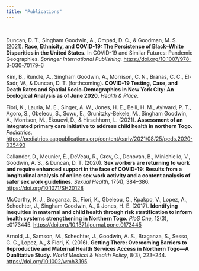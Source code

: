 ```yaml
---
title: "Publications"
---
```


<br>

Duncan, D. T., Singham Goodwin, A., Ompad, D. C., & Goodman, M. S. (2021). **Race, Ethnicity, and COVID-19: The Persistence of Black–White Disparities in the United States.** In COVID-19 and Similar Futures: Pandemic Geographies. *Springer International Publishing.* [https://doi.org/10.1007/978-3-030-70179-6](https://doi.org/10.1007/978-3-030-70179-6)

Kim, B., Rundle, A., Singham Goodwin, A., Morrison, C. N., Branas, C. C., El-Sadr, W., & Duncan, D. T. (forthcoming). **COVID-19 Testing, Case, and Death Rates and Spatial Socio-Demographics in New York City: An Ecological Analysis as of June 2020.** *Health & Place*.

Fiori, K., Lauria, M. E., Singer, A. W., Jones, H. E., Belli, H. M., Aylward, P. T., Agoro, S., Gbeleou, S., Sowu, E., Grunitzky-Bekele, M., Singham Goodwin, A., Morrison, M., Ekouevi, D., & Hirschhorn, L. (2021). **Assessment of an integrated primary care initiative to address child health in northern Togo.** *Pediatrics*. [https://pediatrics.aappublications.org/content/early/2021/08/25/peds.2020-035493](https://pediatrics.aappublications.org/content/early/2021/08/25/peds.2020-035493)

Callander, D., Meunier, É., DeVeau, R., Grov, C., Donovan, B., Minichiello, V., Goodwin, A. S., & Duncan, D. T. (2020). **Sex workers are returning to work and require enhanced support in the face of COVID-19: Results from a longitudinal analysis of online sex work activity and a content analysis of safer sex work guidelines.** *Sexual Health*, 17(4), 384–386. [https://doi.org/10.1071/SH20128](https://doi.org/10.1071/SH20128)

McCarthy, K. J., Braganza, S., Fiori, K., Gbeleou, C., Kpakpo, V., Lopez, A., Schechter, J., Singham Goodwin, A., & Jones, H. E. (2017). **Identifying inequities in maternal and child health through risk stratification to inform health systems strengthening in Northern Togo.** *PloS One,* 12(3), e0173445. [https://doi.org/10.1371/journal.pone.0173445](https://doi.org/10.1371/journal.pone.0173445)

Arnold, J., Samson, M., Schechter, J., Goodwin, A. S., Braganza, S., Sesso, G. C., Lopez, A., & Fiori, K. (2016). **Getting There: Overcoming Barriers to Reproductive and Maternal Health Services Access in Northern Togo—A Qualitative Study.** *World Medical & Health Policy*, 8(3), 223–244. [https://doi.org/10.1002/wmh3.195](https://doi.org/10.1002/wmh3.195)